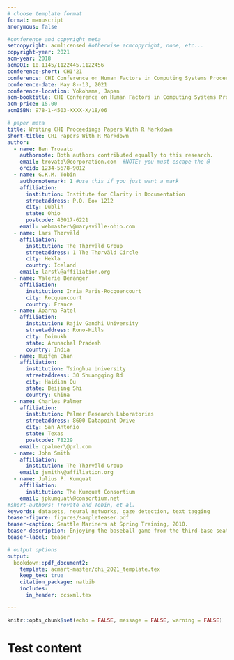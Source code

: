 ```yaml
---
# choose template format
format: manuscript
anonymous: false

#conference and copyright meta
setcopyright: acmlicensed #otherwise acmcopyright, none, etc...
copyright-year: 2021
acm-year: 2018
acmDOI: 10.1145/1122445.1122456
conference-short: CHI'21
conference: CHI Conference on Human Factors in Computing Systems Proceedings
conference-date: May 8--13, 2021
conference-location: Yokohama, Japan
acm-booktitle: CHI Conference on Human Factors in Computing Systems Proceedings (CHI 2021), May 8--13, 2021, Yokohama, Japan
acm-price: 15.00
acmISBN: 978-1-4503-XXXX-X/18/06

# paper meta
title: Writing CHI Proceedings Papers With R Markdown
short-title: CHI Papers With R Markdown
author:
  - name: Ben Trovato
    authornote: Both authors contributed equally to this research.
    email: trovato\@corporation.com  #NOTE: you must escape the @
    orcid: 1234-5678-9012
  - name: G.K.M. Tobin
    authornotemark: 1 #use this if you just want a mark
    affiliation:
      institution: Institute for Clarity in Documentation
      streetaddress: P.O. Box 1212
      city: Dublin
      state: Ohio
      postcode: 43017-6221
    email: webmaster\@marysville-ohio.com
  - name: Lars Thørväld
    affiliation:
      institution: The Thørväld Group
      streetaddress: 1 The Thørväld Circle
      city: Hekla
      country: Iceland
    email: larst\@affiliation.org
  - name: Valerie Béranger
    affiliation:
      institution: Inria Paris-Rocquencourt
      city: Rocquencourt
      country: France
  - name: Aparna Patel
    affiliation:
      institution: Rajiv Gandhi University
      streetaddress: Rono-Hills
      city: Doimukh
      state: Arunachal Pradesh
      country: India
  - name: Huifen Chan
    affiliation:
      institution: Tsinghua University
      streetaddress: 30 Shuangqing Rd
      city: Haidian Qu
      state: Beijing Shi
      country: China
  - name: Charles Palmer
    affiliation:
      institution: Palmer Research Laboratories
      streetaddress: 8600 Datapoint Drive
      city: San Antonio
      state: Texas
      postcode: 78229
    email: cpalmer\@prl.com
  - name: John Smith
    affiliation:
      institution: The Thørväld Group
    email: jsmith\@affiliation.org
  - name: Julius P. Kumquat
    affiliation:
      institution: The Kumquat Consortium
    email: jpkumquat\@consortium.net
#short-authors: Trovato and Tobin, et al.
keywords: datasets, neural networks, gaze detection, text tagging
teaser-figure: figures/sampleteaser.pdf
teaser-caption: Seattle Mariners at Spring Training, 2010.
teaser-description: Enjoying the baseball game from the third-base seats. Ichiro Suzuki preparing to bat.
teaser-label: teaser

# output options
output: 
  bookdown::pdf_document2: 
    template: acmart-master/chi_2021_template.tex
    keep_tex: true
    citation_package: natbib
    includes:
      in_header: ccsxml.tex

---
```


```r
knitr::opts_chunk$set(echo = FALSE, message = FALSE, warning = FALSE)
```

# Test content
